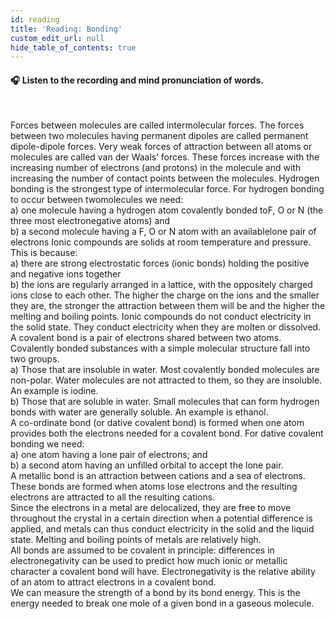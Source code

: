 ```yaml
---
id: reading
title: 'Reading: Bonding'
custom_edit_url: null
hide_table_of_contents: true
---
```


#### 🎧️ Listen to the recording and mind pronunciation of words.

<ReactPlayer
  url="/media/504.154e706c.mp3"
  width="100ww"
  height="40px"
  controls={true}
/>

<br />

Forces  between  molecules  are  called  intermolecular  forces. The forces between two molecules having permanent dipoles are  called  permanent  dipole-dipole  forces.  Very  weak  forces of  attraction  between  all  atoms  or  molecules  are  called  van der  Waals’  forces.  These  forces  increase  with  the  increasing number  of  electrons  (and  protons)  in  the  molecule  and with  increasing  the  number  of  contact  points  between the  molecules.  Hydrogen  bonding  is  the  strongest  type  of intermolecular force. For hydrogen bonding to occur between twomolecules we need:<br/>
a) one molecule having a hydrogen atom covalently bonded toF, O or N (the three most electronegative atoms) and<br/>
b) a second molecule having a F, O or N atom with an availablelone  pair  of  electrons  Ionic  compounds  are  solids  at  room temperature and pressure. <br/>
This is because:<br/>
a) there are strong electrostatic forces (ionic bonds) holding the positive and negative ions together<br/>
b) the ions are regularly arranged in a lattice, with the oppositely charged ions close to each other. The higher the charge on the ions and the smaller they are, the stronger the attraction between them will be and the higher the melting and boiling points. Ionic compounds do not conduct electricity in the solid state. They conduct electricity when they are molten or dissolved.<br/>
A covalent bond is a pair of electrons shared between two atoms. Covalently bonded substances with a simple molecular structure fall into two groups.<br/>
a) Those that are insoluble in water. Most covalently bonded molecules are non-polar. Water molecules are not attracted to them, so they are insoluble. An example is iodine.<br/>
b) Those that are soluble in water. Small molecules that can form hydrogen bonds with water are generally soluble. An example is ethanol.<br/>
A co-ordinate bond (or dative covalent bond) is formed when one atom provides both the electrons needed for a covalent bond. For dative covalent bonding we need:<br/>
a) one atom having a lone pair of electrons; and<br/>
b) a second atom having an unfilled orbital to accept the lone pair. <br/>
A metallic bond is an attraction between cations and a sea of electrons. These bonds are formed when atoms lose electrons and the resulting electrons are attracted to all the resulting cations. <br/>
Since the electrons in a metal are delocalized, they are free to move throughout the crystal in a certain direction when a potential difference is applied, and metals can thus conduct electricity in the solid and the liquid state. Melting and boiling points of metals are relatively high.<br/>
All bonds are assumed to be covalent in principle: differences in electronegativity can be used to predict how much ionic or metallic character a covalent bond will have. Electronegativity is the relative ability of an atom to attract electrons in a covalent bond.<br/>
We can measure the strength of a bond by its bond energy. This is the energy needed to break one mole of a given bond in a gaseous molecule.<br/>